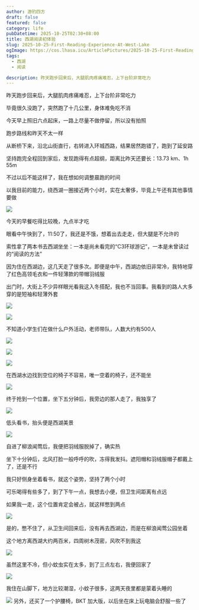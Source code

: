 ```yaml
---
author: 游钓四方
draft: false
featured: false
category: life
pubDatetime: 2025-10-25T02:30+08:00
title: 西湖阅读初体验
slug: 2025-10-25-First-Reading-Experience-At-West-Lake
ogImage: https://cos.lhasa.icu/ArticlePictures/2025-10-25-First-Reading-Experience-At-West-Lake/20251024174914_515_266.jpg_81
tags:
  - 西湖
  - 阅读

description: 昨天跑步回来后，大腿肌肉疼痛难忍，上下台阶非常吃力
---
```



昨天跑步回来后，大腿肌肉疼痛难忍，上下台阶非常吃力

毕竟很久没跑了，突然跑了十几公里，身体难免吃不消

今天早上照旧六点起床，一路上尽量不做停留，所以没有拍照

跑步路线和昨天不太一样

从断桥下来，沿北山街直行，右转进入环城西路，结果居然跑错了，跑到了延安路

坚持跑完全程回到家后，发现跑得有点超纲，距离比昨天还要长：13.73 km、1h 55m

不过以后不能这样了，我在想如何调整晨跑的时间

以我目前的能力，绕西湖一圈接近两个小时，实在太奢侈，毕竟上午还有其他事情要做

<Img 
  src="20251024174334_503_266.jpg"
  alt=" "
/>

今天的早餐吃得比较晚，九点半才吃

眼看中午快到了，11:50了，我还是不饿，想着出去走走，但大腿是不允许的

索性拿了两本书去西湖坐坐：一本是尚未看完的“C3环球游记”，一本是未曾读过的“阅读的方法”

因为住在西湖边，这几天走了很多次。即便是中午，西湖边依旧非常冷，我特地穿了红色高领毛衣和一件轻薄款的带帽羽绒服

出门时，大街上不少异样眼光看我这入冬搭配，我也不当回事。我看到的路人大多穿的是短袖和轻薄外套

<Img 
  src="20251024174447_504_266.jpg"
  alt=" "
/>

<Img 
  src="20251024174502_506_266.jpg"
  alt=" "
/>

不知道小学生们在做什么户外活动，老师带队，人数大约有500人

<Img 
  src="20251024174538_508_266.jpg"
  alt=" "
/>

<Img 
  src="20251024174609_509_266.jpg"
  alt=" "
/>

<Img 
  src="20251024174629_510_266.jpg"
  alt=" "
/>

在西湖水边找到空位的椅子不容易，唯一空着的椅子，还不能坐

<Img 
  src="20251024174900_514_266.jpg"
  alt=" "
/>

终于抢到一个位置，坐下五分钟后，我旁边的那人走了，我独享了

<Img 
  src="20251024174837_513_266.jpg"
  alt=" "
/>

低头看书，抬头便是西湖美景

<Img 
  src="20251024174800_512_266.jpg"
  alt=" "
/>

自进了柳浪闻莺后，我便把羽绒服脱掉了，确实热

坐下十分钟后，北风打脸一般呼呼的吹，冻得我发抖。遮阳帽和羽绒服帽子都戴上了，还是不行

我只好侧身坐着看书，就这个姿势，坚持了两个小时

可乐喝得有些多了，到了下午一点，我想去小便，但卫生间距离有点远

如果我一走，这个位置肯定会被占，就这样憋到两点

<Img 
  src="20251024174944_516_266.jpg"
  alt=" "
/>

是的，憋不住了，从卫生间回来后，没有再去西湖边，而是在柳浪闻莺公园坐着

这个地方离西湖大约两百米，四周树木茂密，风吹不到我这

<Img 
  src="20251024174914_515_266.jpg"
  alt=" "
/>

虽然这里不冷，但小蚊虫实在太多，到了三点左右，我便回家了

<Img 
  src="20251024175022_520_266.jpg"
  alt=" "
/>

我住在山脚下，地方比较潮湿，小蚊子很多，这两天夜里都是蒙着头睡的

<Img 
  src="20251024233908_526_266.jpg"
  alt=" "
/>
另外，还买了一个护腰椅，BKT 加大版，以后坐在床上玩电脑会舒服一些了